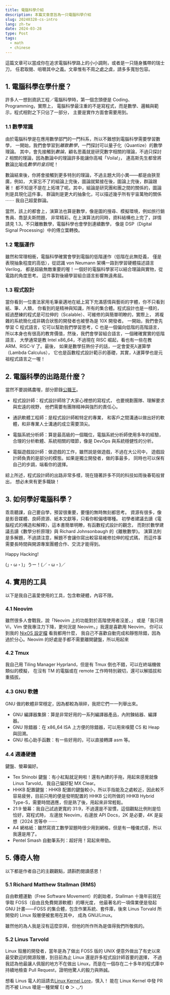 ```yaml
---
title: 電腦科學介紹
description: 本篇文章意旨為一只電腦科學介紹
slug: 20240328-cs-intro
lang: zh-tw
date: 2024-03-28
type: Post
tags:
  - math
  - chinese
---
```


這篇文章可以當成你在追求電腦科學路上的小小調劑，或者是一只隨身攜帶的瑞士刀，
任君取閱、咀嚼其中之義。文章惟有不周之處之虞，請多多寬恕包容。

## 1. 電腦科學在學什麼？

許多人一想到資訊工程／電腦科學時，第一個念頭便是 Coding、Programming，實際上，
電腦科學最注重的不是寫程式，而是數學、邏輯與範示，程式相對之下只佔了一部分，
主要是實作方面會需要用到。

### 1.1 數學常識

由於電腦科學是在應用數學部門的一門科系，所以不難想到電腦科學需要學習數學，
一開始，我們會學習到*離散數學*，一門探討可以量子化（Quantize）的數學理論。
其中，會先接觸到*數論*，顧名思義就是研究數字相關的理論，不過只探討 $\mathbb{Z}$
相關的理論，因為數論中的理論許多能讓你高喊「Voila!」，
連高斯先生都曾將數論比喻成*數學的皇后*呢！

數論結束後，你將會接觸到更多特別的理論，不過主題大同小異——都是由狹至廣，例如，
大家忘不了的組論上完後，圖論就緊接在後，圖論上完後，群論跟著！
都不知是不是在上拓墣了呢。其中，組論是研究團和團之間的關係的，圖論則是具現化這件事，
群論則是更大的抽象化，可以描述幾乎所有宇宙萬物的關係 ⋯⋯ 我自己超愛群論。

當然，該上的都會上，演算法也算是數學，像是圖的搜尋、模擬環境，例如旅行銷售員、喬瑟夫斯問題，
非常精彩。在上演算法的同時，資料結構也上完了，詳情請見 1.3。不只離散數學，電腦科學也會學到連續數學，
像是 DSP（Digital Signal Processing）中的傅立葉轉換。

### 1.2 電腦運作

雖然和常理相衝，電腦科學確實會學到電腦的低階運作（低階在此無貶義，
僅是表現抽象程度的高低），從認識 von Neumann 架構一路到學習硬體描述語言 Verilog，
都是超級無敵重要的喔！一個好的電腦科學家可以結合理論與實物，從電路的角度思考。
這件事對後續學習組合語言影響無遠弗屆。

### 1.3 程式設計

當你看到一位書法家用毛筆豪邁地在紙上寫下充滿感情與藝術的字體，你不只看到紙、筆、人類，
你看到的是精神與知識，所有的集合體。程式設計也是一樣的，
經過歷練的程式是可拉伸的（Scalable）、可維修的與簡單明瞭的，實際上，
將複雜的系統簡化成非耦合狀態的開發者也被譽為是 10X 開發者。
一開始，我們會先學習 C 程式語言，它可以幫助我們學習思考，C 也是一個偏向低階的高階語言，
所以本身也有很高的教育價值，然後，我們會學習組合語言，一個確確實實的低階語言，
大學通常是教 Intel x86_64，不過現在 RISC 崛起，看也有一些在教 ARM、RISC-V 了。最後，
如果是數學狂熱份子的話，一定會愛死$\lambda$運算學（Lambda Calculus），
它也是函數程式設計範示的基礎，其實，$\lambda$運算學也是元祖程式語言之一喔！

## 2. 電腦科學的出路是什麼？

當然不要說碼農喔，部分節錄[公職王](https://www.public.com.tw/exam-education/univ-univcomputer-intro)。

- 程式設計師：程式設計師除了大家心裡想的寫程式，
  也要規劃團隊、理解要求與宏遠的視野，
  他們需要有團隊精神與強烈的責任心。

- 通訊軟體工程師：是程式設計師較特定的專業，
  和客戶之間溝通以做出好的軟體，和非專業人士溝通的成立需要頂尖。

- 電腦系統分析師：算是最高級的一個職位，電腦系統分析師使用多年的經驗，
  合理的分析軟體、系統相關的環節，像是 DevOps 與系統穩健性的分析。

- 電腦遊戲設計師：做遊戲的工作，雖然說是做遊戲，不過在大公司中，
  遊戲設計師負責的是部分的模態。如果是獨立開發者，做的事最多，
  同時也可以保有自己的步調，端看你的選擇。

綜上所述，程式設計師的出路非常多樣，現在隨著許多不同的科技如雨後春筍般冒出，
想必未來有更多職缺！

## 3. 如何學好電腦科學？

乖乖聽課，自己要自學，預習很重要，要懂的無時無刻都思考。
資源有很多，像是影音媒體、良師資源、紙本文獻等，只看你較偏嗜哪種。
初學者建議去讀《電腦程式的構造和解釋》，這本書簡單明瞭，有函數程式設計的觀念，
而對於數學建議去讀《數學分析原理》與 Richard Johnsonbaugh 的《離散數學》。
演算法則是多解題，不過請注意，解題不會讓你寫出較容易維修拉伸的程式碼，
而這件事需要長時間與開源專案團體合作、交流才能得到。

Happy Hacking!

(」・ω・)」うー！(／・ω・)／

## 4. 實用的工具

以下是我自己喜愛使用的工具，包含軟硬體，內容不限。

### 4.1 Neovim

雖然很多人會戰我，說「Neovim 上的功能對於高階使用者沒差，」
或是「我只用 Vi，Vim 使我專注力下降，更何況是 Neovim，」我還是喜歡用 Neovim，
你可以到我的
[NixOS 設定檔](https://github.com/algasami/nixos_dotfiles/blob/main/users/algasami/home/programs/nvim.nix)
看我都用什麼，
我自己不喜歡自動完成和靜態除錯，因為過於分心。Neovim 的好處是手都不需要離開鍵盤，所以用起來

### 4.2 Tmux

我自己用 Tiling Manager Hyprland，但是有 Tmux 倒也不錯，可以在終端機做類似的模擬，
在沒有 TM 的電腦或在 remote 工作時特別親切，還可以解插拔和重插拔。

### 4.3 GNU 軟體

GNU 做的軟體非常穩定，因為都較為瑣碎，我把它們一一列舉出來。

- GNU 編譯器集錦：算是非常好用的一系列編譯器產品，內附鍊結器、編譯器。
- GNU 除錯器：在 x86_64 ISA 上方便的除錯器，可以用來嗅聞 CS 和 Heap 與回溯。
- GNU 核心助手函數：有一些好用的，可以直接轉譯 asm 等。

### 4.4 週邊硬體

鍵盤、螢幕偏好。

- Tex Shinobi 鍵盤：有小紅點就足夠啦！還有內建的手拖，用起來感覺就像 Linus Tarvold，
  我自己偏好配 MX Clear。
- HHKB 配置鍵盤：HHKB 配置的鍵盤較小，所以手指能及之處較近，因此較不容易疲勞，目前只用的便是發明配置的 HHKB 公司所做的
  HHKB Hybrid Type-S，需要時間適應，但是熟了後，用起來非常輕鬆。
- 21:9 螢幕：我自己試過更寬的 31:9，不過還是不習慣，這個觀點比例則是恰恰好，寫程式時，
  左邊放 Neovim，右邊放 API Docs，2K 是必要，4K 是妄想（2024 苦等中 ⋯⋯
- A4 網格紙：雖然寫資工數學習題時很少用到網格，但是有一種儀式感，所以我還是用了。
- Pentel Smash 自動筆系列：超好用！寫起來帶勁。

## 5. 傳奇人物

以下都是作者自己的主觀觀點，請斟酌閱讀感恩！

### 5.1 Richard Matthew Stallman (RMS)

自由軟體運動（Free Software Movement）的創始者，Stallman 十幾年前就在爭取 FOSS（自由且免費開源軟體）的曝光度，
他最著名的一項偉業便是發起 GNU 計畫——FOSS 的集合體，包含作業系統、套件庫，後來 Linus Torvald 所開發的 Linux 殼層便被套用在其中，
成為 GNU/Linux。

雖然他的為人我是沒有這麼崇拜，但他的所作所為是值得我們所敬佩的。

### 5.2 Linus Tarvold

Linux 殼層的開發者，當年是為了做出 FOSS 版的 UNIX 便意外做出了有史以來最受歡迎的開源殼層，到目前為止 Linux 還是許多程式設計師首要的選擇，
不過我認為他最讓人佩服的地方不在做出 Linux，而是在一個存在二十多年的程式庫中持續地檢查 Pull Request，證明他驚人的毅力與熱誠。

想看 Linus 電人的話請去[Linux Kernel Lore](https://lore.kernel.org/lkml/)，慎入！
能在 Linux Kernel 中發 PR 而不被 Linus 嗆是一種榮耀 ξ( ✿ ＞ ◡❛)
